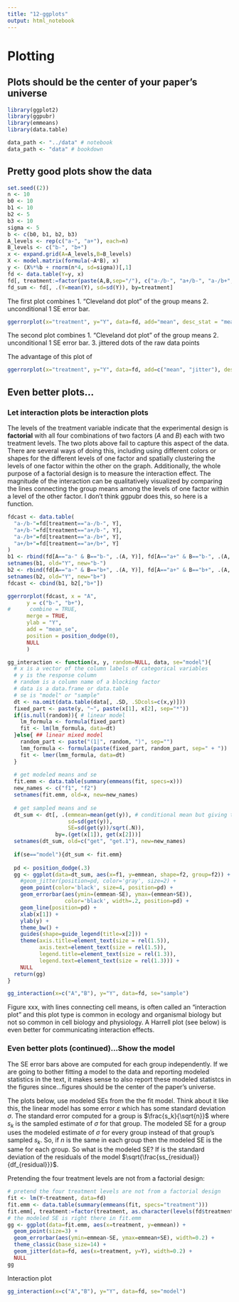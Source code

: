 ```yaml
---
title: "12-ggplots"
output: html_notebook
---
```


# Plotting
## Plots should be the center of your paper's universe 

```r
library(ggplot2)
library(ggpubr)
library(emmeans)
library(data.table)

data_path <- "../data" # notebook
data_path <- "data" # bookdown
```

## Pretty good plots show the data

```r
set.seed((2))
n <- 10
b0 <- 10
b1 <- 10
b2 <- 5
b3 <- 10
sigma <- 5
b <- c(b0, b1, b2, b3)
A_levels <- rep(c("a-", "a+"), each=n)
B_levels <- c("b-", "b+")
x <- expand.grid(A=A_levels,B=B_levels)
X <- model.matrix(formula(~A*B), x)
y <- (X%*%b + rnorm(n*4, sd=sigma))[,1]
fd <- data.table(Y=y, x)
fd[, treatment:=factor(paste(A,B,sep="/"), c("a-/b-", "a+/b-", "a-/b+", "a+/b+"))]
fd_sum <- fd[, .(Y=mean(Y), sd=sd(Y)), by=treatment]
```

The first plot combines
1. "Cleveland dot plot" of the group means
2. unconditional 1 SE error bar.
```r
ggerrorplot(x="treatment", y="Y", data=fd, add="mean", desc_stat = "mean_se", error.plot = "errorbar")
```


The second plot combines
1. "Cleveland dot plot" of the group means
2. unconditional 1 SE error bar.
3. jittered dots of the raw data points

The advantage of this plot of 

```r
ggerrorplot(x="treatment", y="Y", data=fd, add=c("mean", "jitter"), desc_stat = "mean_se", error.plot = "errorbar")
```

## Even better plots...
### Let interaction plots be interaction plots

The levels of the treatment variable indicate that the experimental design is **factorial** with all four combinations of two factors ($A$ and $B$) each with two treatment levels. The two plots above fail to capture this aspect of the data. There are several ways of doing this, including using different colors or shapes for the different levels of one factor and spatially clustering the levels of one factor within the other on the graph. Additionally, the whole purpose of a factorial design is to measure the interaction effect. The magnitude of the interaction can be qualitatively visualized by comparing the lines connecting the group means among the levels of one factor within a level of the other factor. I don't think ggpubr does this, so here is a function.

```r
fdcast <- data.table(
  "a-/b-"=fd[treatment=="a-/b-", Y],
  "a+/b-"=fd[treatment=="a+/b-", Y],
  "a-/b+"=fd[treatment=="a-/b+", Y],
  "a+/b+"=fd[treatment=="a+/b+", Y]
)
b1 <- rbind(fd[A=="a-" & B=="b-", .(A, Y)], fd[A=="a+" & B=="b-", .(A, Y)])
setnames(b1, old="Y", new="b-")
b2 <- rbind(fd[A=="a-" & B=="b+", .(A, Y)], fd[A=="a+" & B=="b+", .(A, Y)])
setnames(b2, old="Y", new="b+")
fdcast <- cbind(b1, b2[,"b+"])

ggerrorplot(fdcast, x = "A",
      y = c("b-", "b+"),
#      combine = TRUE,
      merge = TRUE,
      ylab = "Y", 
      add = "mean_se",
      position = position_dodge(0),
      NULL
      )
```

```r
gg_interaction <- function(x, y, random=NULL, data, se="model"){
  # x is a vector of the column labels of categorical variables
  # y is the response column
  # random is a column name of a blocking factor
  # data is a data.frame or data.table
  # se is "model" or "sample"
  dt <- na.omit(data.table(data[, .SD, .SDcols=c(x,y)]))
  fixed_part <- paste(y, "~", paste(x[1], x[2], sep="*"))
  if(is.null(random)){ # linear model
    lm_formula <- formula(fixed_part)
    fit <- lm(lm_formula, data=dt)
  }else{ ## linear mixed model
    random_part <- paste("(1|", random, ")", sep="")
    lmm_formula <- formula(paste(fixed_part, random_part, sep=" + "))
    fit <- lmer(lmm_formula, data=dt)
  }
  
  # get modeled means and se
  fit.emm <- data.table(summary(emmeans(fit, specs=x)))
  new_names <- c("f1", "f2")
  setnames(fit.emm, old=x, new=new_names)
  
  # get sampled means and se
  dt_sum <- dt[, .(emmean=mean(get(y)), # conditional mean but giving the name in fit.emm
                   sd=sd(get(y)),
                   SE=sd(get(y))/sqrt(.N)),
               by=.(get(x[1]), get(x[2]))]
  setnames(dt_sum, old=c("get", "get.1"), new=new_names)
  
  if(se=="model"){dt_sum <- fit.emm}
  
  pd <- position_dodge(.3)
  gg <- ggplot(data=dt_sum, aes(x=f1, y=emmean, shape=f2, group=f2)) +
    #geom_jitter(position=pd, color='gray', size=2) +
    geom_point(color='black', size=4, position=pd) +
    geom_errorbar(aes(ymin=(emmean-SE), ymax=(emmean+SE)), 
                  color='black', width=.2, position=pd) +
    geom_line(position=pd) +
    xlab(x[1]) +
    ylab(y) +
    theme_bw() +
    guides(shape=guide_legend(title=x[2])) +
    theme(axis.title=element_text(size = rel(1.5)),
          axis.text=element_text(size = rel(1.5)),
          legend.title=element_text(size = rel(1.3)),
          legend.text=element_text(size = rel(1.3))) +
    NULL
  return(gg)
}
```

```r
gg_interaction(x=c("A","B"), y="Y", data=fd, se="sample")

```

Figure xxx, with lines connecting cell means, is often called an "interaction plot" and this plot type is common in ecology and organismal biology but not so common in cell biology and physiology. A Harrell plot (see below) is even better for communicating interaction effects.

### Even better plots (continued)...Show the model

The SE error bars above are computed for each group independently. If we are going to bother fitting a model to the data and reporting modeled statistics in the text, it makes sense to also report these modeled statistcs in the figures since...figures should be the center of the paper's universe.

The plots below, use modeled SEs from the the fit model. Think about it like this, the linear model has some error $\varepsilon$ which has some standard deviation $\sigma$. The standard error computed for a group is $\frac{s_k}{\sqrt{n}}$ where $s_k$ is the sampled estimate of $\sigma$ for that group. The modeled SE for a group uses the modeled estimate of $\sigma$ for every group instead of that group's sampled $s_k$. So, if $n$ is the same in each group then the modeled SE is the same for each group. So what is the modeled SE? If is the standard deviation of the residuals of the model $\sqrt{\frac{ss_{residual}}{df_{residual}}}$.

Pretending the four treatment levels are not from a factorial design:

```r

# pretend the four treatment levels are not from a factorial design
fit <- lm(Y~treatment, data=fd)
fit.emm <- data.table(summary(emmeans(fit, specs="treatment")))
fit.emm[, treatment:=factor(treatment, as.character(levels(fd$treatment)))]
# the modeled SE is right there in fit.emm
gg <- ggplot(data=fit.emm, aes(x=treatment, y=emmean)) +
  geom_point(size=3) +
  geom_errorbar(aes(ymin=emmean-SE, ymax=emmean+SE), width=0.2) +
  theme_classic(base_size=14) +
  geom_jitter(data=fd, aes(x=treatment, y=Y), width=0.2) +
  NULL
gg

```

Interaction plot

```r
gg_interaction(x=c("A","B"), y="Y", data=fd, se="model")

```

